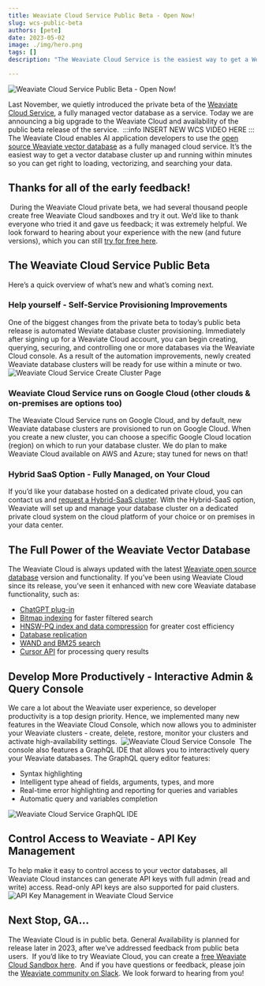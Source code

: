 ```yaml
---
title: Weaviate Cloud Service Public Beta - Open Now!
slug: wcs-public-beta
authors: [pete]
date: 2023-05-02
image: ./img/hero.png
tags: []
description: "The Weaviate Cloud Service is the easiest way to get a Weaviate cluster up and running within minutes. Learn more here."

---
```

![Weaviate Cloud Service Public Beta - Open Now!](./img/hero.png)

<!-- truncate -->

Last November, we quietly introduced the private beta of the [Weaviate Cloud Service](https://weaviate.io/pricing), a fully managed vector database as a service. Today we are announcing a big upgrade to the Weaviate Cloud and availability of the public beta release of the service.
​
:::info
INSERT NEW WCS VIDEO HERE
:::
​
The Weaviate Cloud enables AI application developers to use the [open source Weaviate vector database](https://weaviate.io/developers/weaviate) as a fully managed cloud service. It’s the easiest way to get a vector database cluster up and running within minutes so you can get right to loading, vectorizing, and searching your data.
​
## Thanks for all of the early feedback!
​
During the Weaviate Cloud private beta, we had several thousand people create free Weaviate Cloud sandboxes and try it out. We’d like to thank everyone who tried it and gave us feedback; it was extremely helpful. We look forward to hearing about your experience with the new (and future versions), which you can still [try for free here](https://console.weaviate.cloud/).
​
## The Weaviate Cloud Service Public Beta
Here’s a quick overview of what’s new and what’s coming next.
​
### Help yourself - Self-Service Provisioning Improvements
One of the biggest changes from the private beta to today’s public beta release is automated Weviate database cluster provisioning. Immediately after signing up for a Weaviate Cloud account, you can begin creating, querying, securing, and controlling one or more databases via the Weaviate Cloud console. As a result of the automation improvements, newly created Weaviate database clusters will be ready for use within a minute or two.
​
![Weaviate Cloud Service Create Cluster Page ](./img/wcs-options.png)
​
### Weaviate Cloud Service runs on Google Cloud (other clouds & on-premises are options too)
The Weaviate Cloud Service runs on Google Cloud, and by default, new Weaviate database clusters are provisioned to run on Google Cloud. When you create a new cluster, you can choose a specific Google Cloud location (region) on which to run your database cluster. We do plan to make Weaviate Cloud available on AWS and Azure; stay tuned for news on that!
​
### Hybrid SaaS Option - Fully Managed, on Your Cloud
If you’d like your database hosted on a dedicated private cloud, you can contact us and [request a Hybrid-SaaS cluster](https://weaviate.io/pricing). With the Hybrid-SaaS option, Weaviate will set up and manage your database cluster on a dedicated private cloud system on the cloud platform of your choice or on premises in your data center.
​
## The Full Power of the Weaviate Vector Database
The Weaviate Cloud is always updated with the latest [Weaviate open source database](https://github.com/weaviate/weaviate) version and functionality. If you’ve been using Weaviate Cloud since its release, you’ve seen it enhanced with new core Weaviate database functionality, such as:
​
- [ChatGPT plug-in](https://weaviate.io/blog/weaviate-retrieval-plugin)
- [Bitmap indexing](https://weaviate.io/blog/weaviate-1-18-release#faster-filtering-with-roaring-bitmaps) for faster filtered search
- [HNSW-PQ index and data compression](https://weaviate.io/blog/weaviate-1-18-release#hnsw-pq) for greater cost efficiency
- [Database replication](https://weaviate.io/blog/weaviate-1-18-release#replication)
- [WAND and BM25 search](https://weaviate.io/blog/weaviate-1-18-release#improvements-to-bm25-and-hybrid-search)
- [Cursor API](https://weaviate.io/blog/weaviate-1-18-release#cursor-api) for processing query results
​
## Develop More Productively - Interactive Admin & Query Console
We care a lot about the Weaviate user experience, so developer productivity is a top design priority. Hence, we implemented many new features in the Weaviate Cloud Console, which now allows you to administer your Weaviate clusters - create, delete, restore, monitor your clusters and activate high-availability settings.
​
![Weaviate Cloud Service Console ](./img/wcs-connected-instances.png)
​
The console also features a GraphQL IDE that allows you to interactively query your Weaviate databases. The GraphQL query editor features:
​
- Syntax highlighting
- Intelligent type ahead of fields, arguments, types, and more
- Real-time error highlighting and reporting for queries and variables
- Automatic query and variables completion
​

![Weaviate Cloud Service GraphQL IDE ](./img/wcs-console-example-query.png)
​
## Control Access to Weaviate - API Key Management
To help make it easy to control access to your vector databases, all Weaviate Cloud instances can generate API keys with full admin (read and write) access. Read-only API keys are also supported for paid clusters.
​
​
![API Key Management in Weaviate Cloud Service](./img/wcs-get-key.png)
​
## Next Stop, GA…
The Weaviate Cloud is in public beta. General Availability is planned for release later in 2023, after we’ve addressed feedback from public beta users.
​
If you’d like to try Weaviate Cloud, you can create a [free Weaviate Cloud Sandbox here](https://console.weaviate.cloud/).
​
And if you have questions or feedback, please join the [Weaviate community on Slack](https://weaviate.io/slack). We look forward to hearing from you!


<WhatNext />
